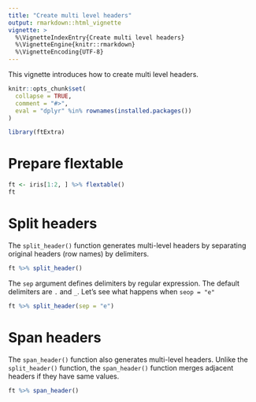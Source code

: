 ```yaml
---
title: "Create multi level headers"
output: rmarkdown::html_vignette
vignette: >
  %\VignetteIndexEntry{Create multi level headers}
  %\VignetteEngine{knitr::rmarkdown}
  %\VignetteEncoding{UTF-8}
---
```


This vignette introduces how to create multi level headers.

```r
knitr::opts_chunk$set(
  collapse = TRUE,
  comment = "#>",
  eval = "dplyr" %in% rownames(installed.packages())
)
```

```r
library(ftExtra)
```

# Prepare flextable

```r
ft <- iris[1:2, ] %>% flextable()
ft
```

# Split headers

The `split_header()` function generates multi-level headers by separating original headers (row names) by delimiters.

```r
ft %>% split_header()
```

The `sep` argument defines delimiters by regular expression.
The default delimiters are `.` and `_`.
Let's see what happens when `seop = "e"`

```r
ft %>% split_header(sep = "e")
```

# Span headers

The `span_header()` function also generates multi-level headers.
Unlike the `split_header()` function, the `span_header()` function merges adjacent headers if they have same values.

```r
ft %>% span_header()
```

